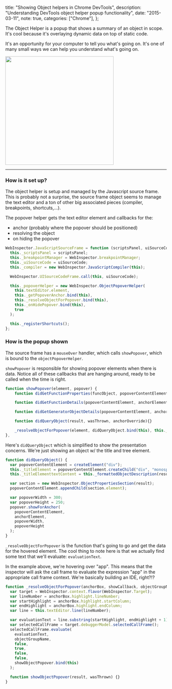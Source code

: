   title: "Showing Object helpers in Chrome DevTools",
  description: "Understanding DevTools object helper popup functionality",
  date: "2015-03-11",
  note: true,
  categories: ["Chrome"],
};

The Object Helper is a popup that shows a summary of an object in scope. It's cool because it's overlaying dynamic data on top of static code.

It's an opportunity for your computer to tell you what's going on. It's one of many small ways we can help you understand what's going on.

<img
  src="http://f.cl.ly/items/3y181i063I1Q0j0l1L3m/Image%202015-03-11%20at%2010.58.10%20PM.png"
  width="338px"
/>

---

### How is it set up?

The object helper is setup and managed by the Javascript source frame. This is probably not a surprise, the source frame object seems to manage the text editor and a ton of other big associated pieces (compiler, breakpoints, shortcuts,...).

The popover helper gets the text editor element and callbacks for the:

- anchor (probably where the popover should be positioned)
- resolving the object
- on hiding the popover

```js
WebInspector.JavaScriptSourceFrame = function (scriptsPanel, uiSourceCode) {
  this._scriptsPanel = scriptsPanel;
  this._breakpointManager = WebInspector.breakpointManager;
  this._uiSourceCode = uiSourceCode;
  this._compiler = new WebInspector.JavaScriptCompiler(this);

  WebInspector.UISourceCodeFrame.call(this, uiSourceCode);

  this._popoverHelper = new WebInspector.ObjectPopoverHelper(
    this.textEditor.element,
    this._getPopoverAnchor.bind(this),
    this._resolveObjectForPopover.bind(this),
    this._onHidePopover.bind(this),
    true
  );

  this._registerShortcuts();
};
```

### How is the popup shown

The source frame has a `mouseOver` handler, which calls `showPopover`, which is bound to the `objectPopoverHelper`.

`showPopover` is responsible for showing popover elements when there is data. Notice all of these callbacks that are hanging around, ready to be called when the time is right.

```js
function showPopover(element, popover) {
    function didGetFunctionProperties(funcObject, popoverContentElement, anchorElement, properties, internalProperties){}

    function didGetFunctionDetails(popoverContentElement, anchorElement, response){}

    function didGetGeneratorObjectDetails(popoverContentElement, anchorElement, response){}

    function didQueryObject(result, wasThrown, anchorOverride){}

    _resolveObjectForPopover(element, didQueryObject.bind(this), this._popoverObjectGroup);
},
```

Here's `didQueryObject` which is simplified to show the presentation concerns. We're just showing an object w/ the title and tree element.

```js
function didQueryObject() {
  var popoverContentElement = createElement("div");
  this._titleElement = popoverContentElement.createChild("div", "monospace");
  this._titleElementtextContent = this._formattedObjectDescription(result);

  var section = new WebInspector.ObjectPropertiesSection(result);
  popoverContentElement.appendChild(section.element);

  var popoverWidth = 300;
  var popoverHeight = 250;
  popover.showForAnchor(
    popoverContentElement,
    anchorElement,
    popoverWidth,
    popoverHeight
  );
}
```

`_resolveObjectForPopover` is the function that's going to go and get the data for the hovered element.
The cool thing to note here is that we actually find some text that we'll evaluate: `evaluationText`.

In the example above, we're hovering over "app". This means that the inspector will ask the call frame to evaluate the expression "app" in the appropriate call frame context. We're basically building an IDE, right?!?

```js
function _resolveObjectForPopover(anchorBox, showCallback, objectGroupName) {
  var target = WebInspector.context.flavor(WebInspector.Target);
  var lineNumber = anchorBox.highlight.lineNumber;
  var startHighlight = anchorBox.highlight.startColumn;
  var endHighlight = anchorBox.highlight.endColumn;
  var line = this.textEditor.line(lineNumber);

  var evaluationText = line.substring(startHighlight, endHighlight + 1);
  var selectedCallFrame = target.debuggerModel.selectedCallFrame();
  selectedCallFrame.evaluate(
    evaluationText,
    objectGroupName,
    false,
    true,
    false,
    false,
    showObjectPopover.bind(this)
  );

  function showObjectPopover(result, wasThrown) {}
}
```
